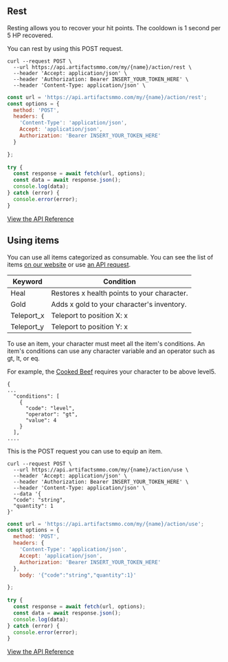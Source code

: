 ## Rest 
  
Resting allows you to recover your hit points. The cooldown is 1 second per 5 HP recovered.

You can rest by using this POST request.

```http filename="cURL" copy
curl --request POST \
  --url https://api.artifactsmmo.com/my/{name}/action/rest \
  --header 'Accept: application/json' \
  --header 'Authorization: Bearer INSERT_YOUR_TOKEN_HERE' \
  --header 'Content-Type: application/json' \
```
```js filename="Javascript" copy
const url = 'https://api.artifactsmmo.com/my/{name}/action/rest';
const options = {
  method: 'POST',
  headers: {
    'Content-Type': 'application/json',
    Accept: 'application/json',
    Authorization: 'Bearer INSERT_YOUR_TOKEN_HERE'
  }

};
  
try {
  const response = await fetch(url, options);
  const data = await response.json();
  console.log(data);
} catch (error) {
  console.error(error);
}
```
[View the API Reference](https://api.artifactsmmo.com/docs/#/operations/action_rest_my__name__action_rest_post)

## Using items

You can use all items categorized as consumable. 
You can see the list of items [on our website](https://artifactsmmo.com/encyclopedia/items?category=consumable) or use [an API request](https://api.artifactsmmo.com/docs/#/operations/get_all_items_items_get).


| Keyword | Condition                                            |
| ------- | ---------------------------------------------------- |
| Heal | Restores x health points to your character. |
| Gold   | Adds x gold to your character's inventory. |
| Teleport_x   | Teleport to position X: x |
| Teleport_y  | Teleport to position Y: x |

To use an item, your character must meet all the item's conditions. An item's conditions can use any character variable and an operator such as gt, lt, or eq.


For example, the [Cooked Beef](https://www.artifactsmmo.com/encyclopedia/items/cooked_beef/) requires your character to be above level5.

```http filename="JSON" copy
{
...
  "conditions": [
    {
      "code": "level",
      "operator": "gt",
      "value": 4
    }
  ],
....
```

This is the POST request you can use to equip an item.

```http filename="cURL" copy
curl --request POST \
  --url https://api.artifactsmmo.com/my/{name}/action/use \
  --header 'Accept: application/json' \
  --header 'Authorization: Bearer INSERT_YOUR_TOKEN_HERE' \
  --header 'Content-Type: application/json' \
  --data '{
  "code": "string",
  "quantity": 1
}'
```
```js filename="Javascript" copy
const url = 'https://api.artifactsmmo.com/my/{name}/action/use';
const options = {
  method: 'POST',
  headers: {
    'Content-Type': 'application/json',
    Accept: 'application/json',
    Authorization: 'Bearer INSERT_YOUR_TOKEN_HERE'
  },
    body: '{"code":"string","quantity":1}'

};
  
try {
  const response = await fetch(url, options);
  const data = await response.json();
  console.log(data);
} catch (error) {
  console.error(error);
}
```
[View the API Reference](https://api.artifactsmmo.com/docs/#/operations/action_use_item_my__name__action_use_post)

